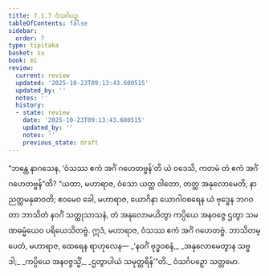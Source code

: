 ```yaml
---
title: 7.1.7 ဝံသင်္ဂပဉှ
tableOfContents: false
sidebar:
  order: 7
type: tipitaka
basket: su
book: mi
review:
  current: review
  updated: '2025-10-23T09:13:43.600515'
  updated_by: ''
  notes: ''
  history:
  - state: review
    date: '2025-10-23T09:13:43.600515'
    updated_by: ''
    notes: ''
    previous_state: draft
---
```



<ReviewStatus review={frontmatter.review} showDetails={true} />

<HypothesisAnnotation frontmatter={frontmatter} />

<DynamicBreadcrumb />

<Division number="231" book="mi" e="ch" v="28">

<Paragraph number="1690" book="mi">
“ဘန္တေ နာဂသေန, ‘ဝံသဿ ဧကံ အင်္ဂံ ဂဟေတဗ္ဗန်’တိ ယံ ဝဒေသိ, ကတမံ တံ ဧကံ အင်္ဂံ ဂဟေတဗ္ဗန်”တိ? “ယထာ, မဟာရာဇ, ဝံသော ယတ္ထ ဝါတော, တတ္ထ အနုလောမေတိ, နာညတ္ထမနုဓာဝတိ; ဧဝမေဝ ခေါ, မဟာရာဇ, ယောဂိနာ ယောဂါဝစရေန ယံ ဗုဒ္ဓေန ဘဂဝတာ ဘာသိတံ နဝင်္ဂံ သတ္ထုသာသနံ, တံ အနုလောမယိတွာ ကပ္ပိယေ အနဝဇ္ဇေ ဌတွာ သမဏဓမ္မံယေဝ ပရိယေသိတဗ္ဗံ. ဣဒံ, မဟာရာဇ, ဝံသဿ ဧကံ အင်္ဂံ ဂဟေတဗ္ဗံ. ဘာသိတမ္ပေတံ, မဟာရာဇ, ထေရေန ရာဟုလေန—
</Paragraph>

<Paragraph number="1691" type="verses" book="mi">
_‘နဝင်္ဂံ ဗုဒ္ဓဝစနံ,_  
_အနုလောမေတွာန သဗ္ဗဒါ;_  
_ကပ္ပိယေ အနဝဇ္ဇသ္မိံ,_  
_ဌတွာပါယံ သမုတ္တရိန်’”တိ._  


</Paragraph>
</Division>

<Paragraph number="1692" type="center" book="mi">
ဝံသင်္ဂပဉှော သတ္တမော.
</Paragraph>